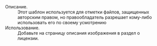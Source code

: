 ;Описание.
:Этот шаблон используется для отметки файлов, защищенных авторским правом, но правообладатель разрешает кому-либо использовать его по своему усмотрению
;Использование.
:Добавьте <code>{{t|CopyrightedFreeUse}}</code> на страницу описания изображения в раздел о лицензии.<includeonly>
[[Категория:Шаблоны лицензий|{{PAGENAME}}]]</includeonly><noinclude>
[[Категория:Документация шаблонов|{{PAGENAME}}]]</noinclude>